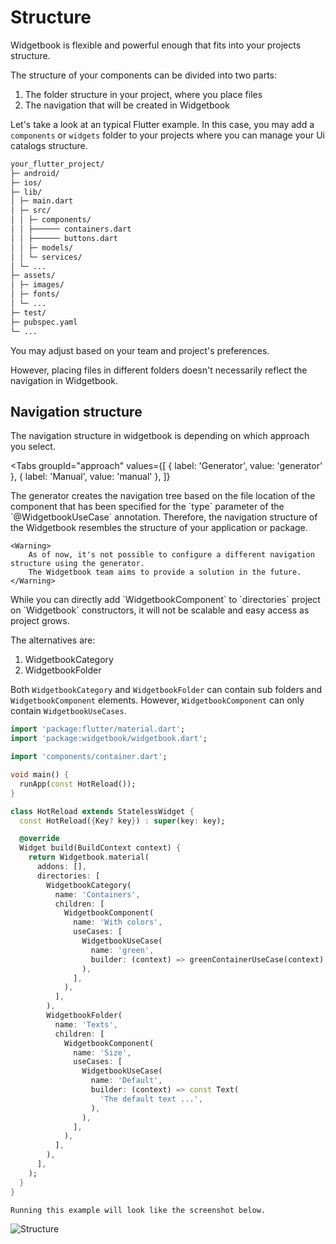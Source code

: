 # Structure

Widgetbook is flexible and powerful enough that fits into your projects structure.

The structure of your components can be divided into two parts:

1. The folder structure in your project, where you place files
2. The navigation that will be created in Widgetbook

Let's take a look at an typical Flutter example.
In this case, you may add a `components` or `widgets` folder to your projects where you can manage your Ui catalogs structure.

```bash
your_flutter_project/
├─ android/
├─ ios/
├─ lib/
│ ├─ main.dart
│ ├─ src/
│ │ ├─ components/
│ │ ├────── containers.dart
│ │ ├────── buttons.dart
│ │ ├─ models/
│ │ └─ services/
│ └─ ...
├─ assets/
│ ├─ images/
│ ├─ fonts/
│ └─ ...
├─ test/
├─ pubspec.yaml
└─ ...
```

You may adjust based on your team and project's preferences.

However, placing files in different folders doesn't necessarily reflect the navigation in Widgetbook.

## Navigation structure

The navigation structure in widgetbook is depending on which approach you select.

<Tabs
  groupId="approach"
  values={[
    { label: 'Generator', value: 'generator' },
    { label: 'Manual', value: 'manual' },
  ]}
>
  <TabItem value="generator">
   The generator creates the navigation tree based on the file location of the component that has been specified for the `type` parameter of the `@WidgetbookUseCase` annotation. 
   Therefore, the navigation structure of the Widgetbook resembles the structure of your application or package.

    <Warning>
        As of now, it's not possible to configure a different navigation structure using the generator.
        The Widgetbook team aims to provide a solution in the future.
    </Warning>

  </TabItem>

  <TabItem value="manual">
    While you can directly add `WidgetbookComponent` to `directories` project on `Widgetbook` constructors, it will not be scalable and easy access as project grows.

The alternatives are:

1. WidgetbookCategory
2. WidgetbookFolder

Both `WidgetbookCategory` and `WidgetbookFolder` can contain sub folders and `WidgetbookComponent` elements. However, `WidgetbookComponent` can only contain `WidgetbookUseCases`.

```dart
import 'package:flutter/material.dart';
import 'package:widgetbook/widgetbook.dart';

import 'components/container.dart';

void main() {
  runApp(const HotReload());
}

class HotReload extends StatelessWidget {
  const HotReload({Key? key}) : super(key: key);

  @override
  Widget build(BuildContext context) {
    return Widgetbook.material(
      addons: [],
      directories: [
        WidgetbookCategory(
          name: 'Containers',
          children: [
            WidgetbookComponent(
              name: 'With colors',
              useCases: [
                WidgetbookUseCase(
                  name: 'green',
                  builder: (context) => greenContainerUseCase(context),
                ),
              ],
            ),
          ],
        ),
        WidgetbookFolder(
          name: 'Texts',
          children: [
            WidgetbookComponent(
              name: 'Size',
              useCases: [
                WidgetbookUseCase(
                  name: 'Default',
                  builder: (context) => const Text(
                    'The default text ...',
                  ),
                ),
              ],
            ),
          ],
        ),
      ],
    );
  }
}
```

    Running this example will look like the screenshot below.

<Image zoom src="/assets/screenshots/manual_structure.png" alt="Structure" caption="Structure" />

  </TabItem>
</Tabs>
